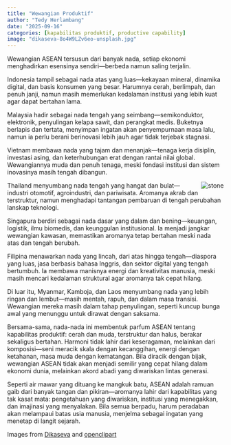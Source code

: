 ```yaml
---
title: "Wewangian Produktif"
author: "Tedy Herlambang"
date: "2025-09-16"
categories: [kapabilitas produktif, productive capability]
image: "dikaseva-8o4W9LZv6eo-unsplash.jpg"
---
```


Wewangian ASEAN tersusun dari banyak nada, setiap ekonomi menghadirkan esensinya sendiri—berbeda namun saling terjalin.

Indonesia tampil sebagai nada atas yang luas—kekayaan mineral, dinamika digital, dan basis konsumen yang besar. Harumnya cerah, berlimpah, dan penuh janji, namun masih memerlukan kedalaman institusi yang lebih kuat agar dapat bertahan lama.

Malaysia hadir sebagai nada tengah yang seimbang—semikonduktor, elektronik, penyulingan kelapa sawit, dan perangkat medis. Buketnya berlapis dan tertata, menyimpan ingatan akan penyempurnaan masa lalu, namun ia perlu berani berinovasi lebih jauh agar tidak terjebak stagnasi.

Vietnam membawa nada yang tajam dan menanjak—tenaga kerja disiplin, investasi asing, dan keterhubungan erat dengan rantai nilai global. Wewangiannya muda dan penuh tenaga, meski fondasi institusi dan sistem inovasinya masih tengah dibangun.

<img src="https://openclipart.org/download/275159/stone-pack-10.svg" alt="stone" style="max-width:15%;min-width:40px;float:right;"/>

Thailand menyumbang nada tengah yang hangat dan bulat—industri otomotif, agroindustri, dan pariwisata. Aromanya akrab dan terstruktur, namun menghadapi tantangan pembaruan di tengah perubahan lanskap teknologi.

Singapura berdiri sebagai nada dasar yang dalam dan bening—keuangan, logistik, ilmu biomedis, dan keunggulan institusional. Ia menjadi jangkar wewangian kawasan, memastikan aromanya tetap bertahan meski nada atas dan tengah berubah.

Filipina menawarkan nada yang lincah, dari atas hingga tengah—diaspora yang luas, jasa berbasis bahasa Inggris, dan sektor digital yang tengah bertumbuh. Ia membawa manisnya energi dan kreativitas manusia, meski masih mencari kedalaman struktural agar aromanya tak cepat hilang.

Di luar itu, Myanmar, Kamboja, dan Laos menyumbang nada yang lebih ringan dan lembut—masih mentah, rapuh, dan dalam masa transisi. Wewangian mereka masih dalam tahap penyulingan, seperti kuncup bunga awal yang menunggu untuk dirawat dengan saksama.

Bersama-sama, nada-nada ini membentuk parfum ASEAN tentang kapabilitas produktif: cerah dan muda, terstruktur dan halus, berakar sekaligus bertahan. Harmoni tidak lahir dari keseragaman, melainkan dari komposisi—seni meracik skala dengan kecanggihan, energi dengan ketahanan, masa muda dengan kematangan. Bila diracik dengan bijak, wewangian ASEAN tidak akan menjadi semilir yang cepat hilang dalam ekonomi dunia, melainkan akord abadi yang diwariskan lintas generasi.

Seperti air mawar yang dituang ke mangkuk batu, ASEAN adalah ramuan gaib dari banyak tangan dan pikiran—aromanya lahir dari kapabilitas yang tak kasat mata: pengetahuan yang diwariskan, institusi yang menegakkan, dan imajinasi yang menyalakan. Bila semua berpadu, harum peradaban akan melampaui batas usia manusia, menjelma sebagai ingatan yang menetap di langit sejarah.

Images from [Dikaseva](https://unsplash.com/@dikaseva) and [openclipart](https://openclipart.org/)

